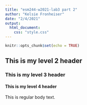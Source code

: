 ```yaml
---
title: "esm244-w2021-lab3 part 2"
author: "Kelsie Fronheiser"
date: "2/4/2021"
output: 
  html_document:
    css: "style.css"
---
```


```r
knitr::opts_chunk$set(echo = TRUE)
```
## This is my level 2 header

### This is my level 3 header

#### This is my level 4 header

This is regular body text.
```r

```

